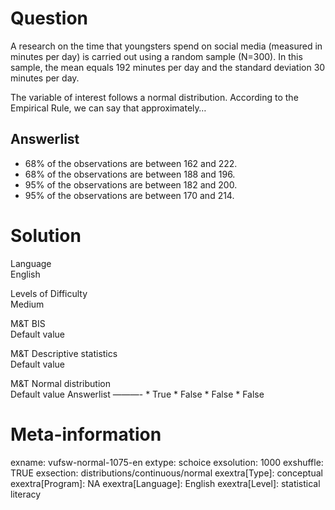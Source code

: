 Question
========
A research on the time that youngsters spend on social media (measured
in minutes per day) is carried out using a random sample (N=300). In
this sample, the mean equals 192 minutes per day and the standard
deviation 30 minutes per day.  
  
The variable of interest follows a normal distribution. According to the
Empirical Rule, we can say that approximately...

Answerlist
----------
* 68% of the observations are between 162 and 222.
* 68% of the observations are between 188 and 196.
* 95% of the observations are between 182 and 200.
* 95% of the observations are between 170 and 214.

Solution
========











Language  
English

Levels of Difficulty  
Medium

M&T BIS  
Default value

M&T Descriptive statistics  
Default value

M&T Normal distribution  
Default value
Answerlist
----------
* True
* False
* False
* False

Meta-information
================
exname: vufsw-normal-1075-en
extype: schoice
exsolution: 1000
exshuffle: TRUE
exsection: distributions/continuous/normal
exextra[Type]: conceptual
exextra[Program]: NA
exextra[Language]: English
exextra[Level]: statistical literacy

